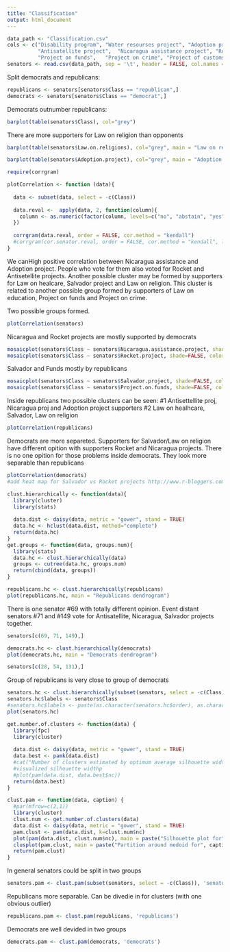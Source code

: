```yaml
---
title: "Classification"
output: html_document
---
```


```r
data_path <- "Classification.csv"
cols <- c("Disability program", "Water resourses project", "Adoption project",	"Law on helthcare",	"Salvador project",	"Law on religions",
          "Antisatellite project",	"Nicaragua assistance project",	"Rocket project",	"Law on immigrants",	"Alternative fuel sources",	"Law on education",
          "Project on funds",	"Project on crime",	"Project of customs", 	"Project exports",	"Class")
senators <- read.csv(data_path, sep = '\t', header = FALSE, col.names = cols)
```


Split democrats and republicans:

```r
republicans <- senators[senators$Class == "republican",]
democrats <- senators[senators$Class == "democrat",]
```

Democrats outnumber republicans:

```r
barplot(table(senators$Class), col="grey")
```

There are more supporters for Law on religion than opponents
```r
barplot(table(senators$Law.on.religions), col="grey", main = "Law on religion")
```

```r
barplot(table(senators$Adoption.project), col="grey", main = "Adoption project")
```

```r
require(corrgram)

plotCorrelation <- function (data){
  
  data <- subset(data, select = -c(Class))
  
  data.reval <-  apply(data, 2, function(column){
    column <- as.numeric(factor(column, levels=c("no", "abstain", "yes")))
  })
  
  corrgram(data.reval, order = FALSE, cor.method = "kendall")
  #corrgram(cor.senator.reval, order = FALSE, cor.method = "kendall", lower.panel=panel.ellipse, upper.panel=panel.pie, text.panel=panel.txt)
}

```

We canHigh positive correlation between Nicaragua assistance and Adoption project. People who vote for them also voted for Rocket and Antisetellite projects. 
Another possible cluster may be formed by supporters for Law on healcare, Salvador project and Law on religion. This cluster is related to another possible group formed by 
supporters of Law on education, Project on funds and Project on crime. 

Two possible groups formed.

```r
plotCorrelation(senators)
```

Nicaragua and Rocket projects are mostly supported by democrats
```r
mosaicplot(senators$Class ~ senators$Nicaragua.assistance.project, shade=FALSE, color=TRUE, main="Nicaragua assistance project", xlab = "Senators", ylab ="Votes")
mosaicplot(senators$Class ~ senators$Rocket.project, shade=FALSE, color=TRUE, main="Rocket project", xlab = "Senators", ylab ="Votes")
```

Salvador and Funds mostly by republicans
```r
mosaicplot(senators$Class ~ senators$Salvador.project, shade=FALSE, color=TRUE, main="Salvador project", xlab = "Senators", ylab ="Votes")
mosaicplot(senators$Class ~ senators$Project.on.funds, shade=FALSE, color=TRUE, main="Project on funds", xlab = "Senators", ylab ="Votes")
```

Inside republicans two possible clusters can be seen: 
#1 Antisettellite proj, Nicaragua proj and Adoption project supporters
#2 Law on healhcare, Salvador, Law on religion
```r
plotCorrelation(republicans)
```

Democrats are more separeted. Supporters for Salvador/Law on religion have different opition with supporters Rocket and Nicaragua projects.
There is no one opition for those problems inside democrats. They look more separable than republicans
```r
plotCorrelation(democrats)
#add heat map for Salvador vs Rocket projects http://www.r-bloggers.com/search/heatmap
```

```r
clust.hierarchically <- function(data){
  library(cluster)
  library(stats)
  
  data.dist <- daisy(data, metric = "gower", stand = TRUE) 
  data.hc <- hclust(data.dist, method="complete")
  return(data.hc)
}
get.groups <- function(data, groups.num){
  library(stats)
  data.hc <- clust.hierarchically(data)
  groups <- cutree(data.hc, groups.num)
  return(cbind(data, groups))
}
```

```r
republicans.hc <- clust.hierarchically(republicans)
plot(republicans.hc, main = "Republicans dendrogram")
```

There is one senator #69 with totally different opinion. Event distant senators #71 and #149 vote for Antisatellite, Nicaragua, Salvador projects together.

```r
senators[c(69, 71, 149),]
```


```r
democrats.hc <- clust.hierarchically(democrats)
plot(democrats.hc, main = "Democrats dendrogram")
```

```r
senators[c(28, 54, 131),]
```

Group of republicans is very close to group of democrats
```r
senators.hc <- clust.hierarchically(subset(senators, select = -c(Class)))
senators.hc$labels <- senators$Class
#senators.hc$labels <- paste(as.character(senators.hc$order), as.character(senators$Class))
plot(senators.hc)
```

```r
get.number.of.clusters <- function(data) {
  library(fpc)
  library(cluster)
  
  data.dist <- daisy(data, metric = "gower", stand = TRUE)
  data.best <- pamk(data.dist)
  #cat("Number of clusters estimated by optimum average silhouette width:", data.best$nc, "\n")
  #visualized silhouette widthp
  #plot(pam(data.dist, data.best$nc))
  return(data.best)
}

clust.pam <- function(data, caption) {
  #par(mfrow=c(2,1))
  library(cluster)
  clust.num <- get.number.of.clusters(data)
  data.dist <- daisy(data, metric = "gower", stand = TRUE)
  pam.clust <- pam(data.dist, k=clust.num$nc)
  plot(pam(data.dist, clust.num$nc), main = paste("Silhouette plot for", caption))
  clusplot(pam.clust, main = paste("Partition around medoid for", caption)) #printed clusters
  return(pam.clust)
}
```

In general senators could be split in two groups

```r
senators.pam <- clust.pam(subset(senators, select = -c(Class)), 'senators')
```

Republicans more separable. Can be divedie in for clusters (with one obvious outlier)

```r
republicans.pam <- clust.pam(republicans, 'republicans')
```

Democrats are well devided in two groups

```r
democrats.pam <- clust.pam(democrats, 'democrats')
```





